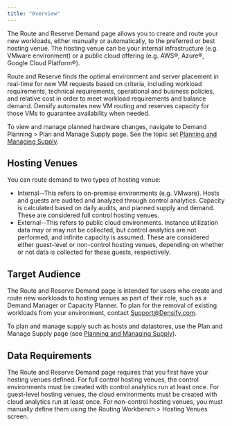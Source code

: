 ```yaml
---
title: "Overview"
---
```


The Route and Reserve Demand page allows you to create and route your new workloads, either manually or automatically, to the preferred or best hosting venue. The hosting venue can be your internal infrastructure (e.g. VMware environment) or a public cloud offering (e.g. AWS®, Azure®, Google Cloud Platform®).

Route and Reserve finds the optimal environment and server placement in real-time for new VM requests based on criteria, including workload requirements, technical requirements, operational and business policies, and relative cost in order to meet workload requirements and balance demand. Densify automates new VM routing and reserves capacity for those VMs to guarantee availability when needed.

To view and manage planned hardware changes, navigate to Demand Planning > Plan and Manage Supply page. See the topic set [Planning and Managing Supply](../Plan_And_Manage_Supply/Planning_and_Managing_Supply).

## Hosting Venues

You can route demand to two types of hosting venue:

* Internal--This refers to on-premise environments (e.g. VMware). Hosts and guests are audited and analyzed through control analytics. Capacity is calculated based on daily audits, and planned supply and demand. These are considered full control hosting venues.
* External--This refers to public cloud environments. Instance utilization data may or may not be collected, but control analytics are not performed, and infinite capacity is assumed. These are considered either guest-level or non-control hosting venues, depending on whether or not data is collected for these guests, respectively.

## Target Audience

The Route and Reserve Demand page is intended for users who create and route new workloads to hosting venues as part of their role, such as a Demand Manager or Capacity Planner. To plan for the removal of existing workloads from your environment, contact [Support@Densify.com](mailto:Support@Densify.com).

To plan and manage supply such as hosts and datastores, use the Plan and Manage Supply page (see [Planning and Managing Supply](../Plan_And_Manage_Supply/Planning_and_Managing_Supply)).

## Data Requirements

The Route and Reserve Demand page requires that you first have your hosting venues defined. For full control hosting venues, the control environments must be created with control analytics run at least once. For guest-level hosting venues, the cloud environments must be created with cloud analytics run at least once. For non-control hosting venues, you must manually define them using the Routing Workbench > Hosting Venues screen.
